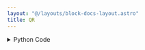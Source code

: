 ```yaml
---
layout: "@/layouts/block-docs-layout.astro"
title: QR
---
```



<PythonDocsDisplay docstring={docstring} />
<AppDisplay app={app} client:visible />

<details>
<summary>Python Code</summary>
```python
from flojoy import flojoy, Matrix, Scalar
import numpy as np
from collections import namedtuple
from typing import Literal

import numpy.linalg


@flojoy
def QR(
    default: Matrix,
    mode: str = "reduced",
    select_return: Literal["q", "r", "(h, tau)"] = "q",
) -> Matrix | Scalar:
    """The QR node is based on a numpy or scipy function.

    The description of that function is as follows:

        Compute the qr factorization of a matrix.

        Factor the matrix 'a' as *qr*, where 'q' is orthonormal and 'r' is upper-triangular.

    For the 'mode' parameters, the options 'reduced', 'complete, and 'raw' are new in numpy 1.8 (see the notes for more information).
    The default is 'reduced', and to maintain backward compatibility with earlier versions of numpy, both it and the old default 'full' can be omitted.
    Note that array h returned in 'raw' mode is transposed for calling Fortran.
    The 'economic' mode is deprecated.
    The modes 'full' and 'economic' may be passed using only the first letter for backwards compatibility,
    but all others must be spelled out (see the Notes for further explanation).

    Parameters
    ----------
    select_return : 'q', 'r', '(h, tau)'
        Select the desired opject to return.
        See the respective function docs for descriptors.
    a : array_like, shape (..., M, N)
        An array-like object with the dimensionality of at least 2.
    mode : {'reduced', 'complete', 'r', 'raw'}, optional
        If K = min(M, N), then:
            'reduced' : returns q, r with dimensions (..., M, K), (..., K, N) (default)
            'complete' : returns q, r with dimensions (..., M, M), (..., M, N)
            'r' : returns r only with dimensions (..., K, N)
            'raw' : returns h, tau with dimensions (..., N, M), (..., K,)

    Returns
    -------
    DataContainer
        type 'ordered pair', 'scalar', or 'matrix'
    """

    result = numpy.linalg.qr(
        a=default.m,
        mode=mode,
    )

    return_list = ["q", "r", "(h, tau)"]
    if isinstance(result, tuple):
        res_dict = {}
        num = min(len(result), len(return_list))
        for i in range(num):
            res_dict[return_list[i]] = result[i]
        result = res_dict[select_return]
    else:
        result = result._asdict()
        result = result[select_return]

    if isinstance(result, np.ndarray):
        result = Matrix(m=result)
    else:
        assert isinstance(
            result, np.number | float | int
        ), f"Expected np.number, float or int for result, got {type(result)}"
        result = Scalar(c=float(result))

    return result

```
[Find this Flojoy Block on GitHub](https://github.com/flojoy-ai/blocks/blob/main/blocks/NUMPY/LINALG/QR/QR.py)
</details>


## Example
